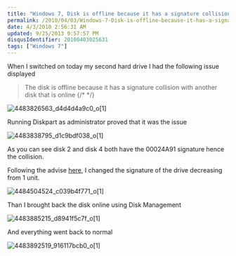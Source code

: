 ```yaml
---
title: "Windows 7, Disk is offline because it has a signature collision"
permalink: /2010/04/03/Windows-7-Disk-is-offline-because-it-has-a-signature-collision/
date: 4/3/2010 2:56:31 AM
updated: 9/25/2013 9:57:57 PM
disqusIdentifier: 20100403025631
tags: ["Windows 7"]
---
```

When I switched on today my second hard drive I had the following issue displayed 

> The disk is offline because it has a signature collision with another disk that is online
{/* <!-- more --> */}

![4483826563_d4d4d4a9c0_o[1]](/images/4483826563_d4d4d4a9c0_o%5B1%5D.png "4483826563_d4d4d4a9c0_o[1]") 

Running Diskpart as administrator proved that it was the issue

![4483838795_d1c9bdf038_o[1]](/images/4483838795_d1c9bdf038_o%5B1%5D.png "4483838795_d1c9bdf038_o[1]") 

As you can see disk 2 and disk 4 both have the 00024A91 signature hence the collision.

Following the advise [here](http://www.howtohaven.com/system/change-disk-signature.shtml), I changed the signature of the drive decreasing from 1 unit.

![4484504524_c039b4f771_o[1]](/images/4484504524_c039b4f771_o%5B1%5D.png "4484504524_c039b4f771_o[1]") 

Than I brought back the disk online using Disk Management 

![4483885215_d8941f5c7f_o[1]](/images/4483885215_d8941f5c7f_o%5B1%5D.png "4483885215_d8941f5c7f_o[1]") 

And everything went back to normal

![4483892519_916117bcb0_o[1]](/images/4483892519_916117bcb0_o%5B1%5D.png "4483892519_916117bcb0_o[1]")
